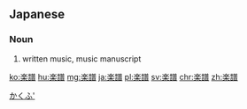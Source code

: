 ==Japanese==
{{ja-kanjitab|がく|ふ|yomi=on}}

===Noun===
{{ja-noun|がくふ}}

# {{lb|ja|music}} written music, music manuscript

[[Category:ja:Music|かくふ']]

[[ko:楽譜]]
[[hu:楽譜]]
[[mg:楽譜]]
[[ja:楽譜]]
[[pl:楽譜]]
[[sv:楽譜]]
[[chr:楽譜]]
[[zh:楽譜]]